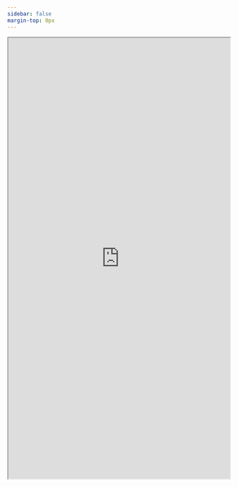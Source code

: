 ```yaml
---
sidebar: false
margin-top: 0px
---
```


<!-- ::: column-screen -->

<!-- ```{r, echo=FALSE, message=FALSE, warning=FALSE} -->

<!-- library(shinyLP) -->

<!-- iframe(width= "100%" , height = "1000px", "https://allis.shinyapps.io/datafest/") -->

<!-- ``` -->

<!-- ::: -->

<!-- ::: column-page -->
<!-- Welcome to DataFest! -->

<!-- To learn more about the history of DataFest, take a look at our interactive dashboard. -->
<!-- ::: -->

::: column-screen
```{=html}
<iframe width="100%" height="1000px" src="https://allis.shinyapps.io/datafest/" title="Quarto Documentation"></iframe>
```
:::
